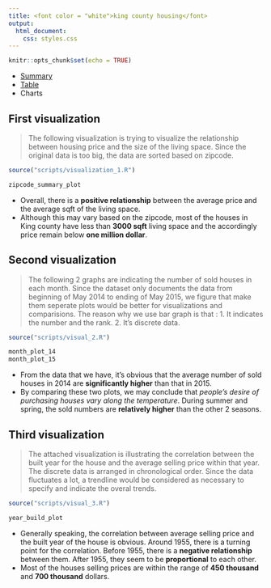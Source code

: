```yaml
---
title: <font color = "white">king county housing</font>
output:
  html_document:
    css: styles.css
---
```


```r
knitr::opts_chunk$set(echo = TRUE)
```
<div id = "navbar">
  <ul id = "a">
    <li id = "b">
      <a id = "left" href = "index.html">
        Summary
      </a>
    </li>
    <li id = "b">
      <a id = "left" href = "table.html">
        Table
      </a>
    </li>
    <li id = "b">
      <a id = "left" class = "active">
        Charts
      </a>
    </li>
  </ul>
</div>

## First visualization 

> The following visualization is trying to visualize the relationship between housing price and the size of the living space. Since the original data is too big, the data are sorted based on zipcode. 

```r
source("scripts/visualization_1.R")
```

```r
zipcode_summary_plot
```

- Overall, there is a **positive relationship** between the average price and the average sqft of the living space. 
- Although this may vary based on the zipcode, most of the houses in King county have less than **3000 sqft** living space and the accordingly price remain below **one million dollar**. 

## Second visualization

> The following 2 graphs are indicating the number of sold houses in each month. Since the dataset only documents the data from beginning of May 2014 to ending of May 2015, we figure that make them seperate plots would be better for visualizations and comparisions. The reason why we use bar graph is that :
1. It indicates the number and the rank.
2. It's discrete data. 

```r
source("scripts/visual_2.R")
```

```r
month_plot_14
month_plot_15
```

- From the data that we have, it's obvious that the average number of sold houses in 2014 are **significantly higher** than that in 2015.
- By comparing these two plots, we may conclude that _people's desire of purchasing houses vary along the temperature_. During summer and spring, the sold numbers are **relatively higher** than the other 2 seasons. 

## Third visualization

> The attached visualization is illustrating the correlation between the built year for the house and the average selling price within that year. The discrete data is arranged in chronological order. Since the data fluctuates a lot, a trendline would be considered as necessary to specify and indicate the overal trends.

```r
source("scripts/visual_3.R")
```

```r
year_build_plot
```

- Generally speaking, the correlation between average selling price and the built year of the house is obvious. Around 1955, there is a turning point for the correlation. Before 1955, there is a **negative relationship** between them. After 1955, they seem to be **proportional** to each other.
- Most of the houses selling prices are within the range of **450 thousand** and **700 thousand** dollars. 